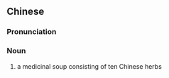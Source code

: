 {{also|十全大补汤}}
==Chinese==
{{zh-forms|s=十全大补汤}}

===Pronunciation===
{{zh-pron
|m=shí quán dà bǔ tāng
|cat=n
}}

===Noun===
{{zh-noun}}

# a medicinal soup consisting of ten Chinese herbs